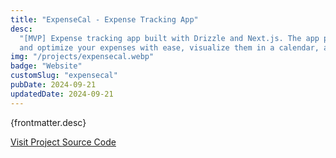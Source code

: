 ```yaml
---
title: "ExpenseCal - Expense Tracking App"
desc:
  "[MVP] Expense tracking app built with Drizzle and Next.js. The app provides many tools to help you track, analyze,
  and optimize your expenses with ease, visualize them in a calendar, and help you save money."
img: "/projects/expensecal.webp"
badge: "Website"
customSlug: "expensecal"
pubDate: 2024-09-21
updatedDate: 2024-09-21
---
```


{frontmatter.desc}

<div class="mt-6 flex gap-4 flex-col sm:flex-row items-start">
  <a href="https://expensecal.com" class="btn btn-gray btn-outline" target="_blank" rel="noopener noreferrer">
    Visit Project
  </a>
  <a
    href="https://github.com/itsjavi/expensecal"
    class="btn btn-gray btn-outline"
    target="_blank"
    rel="noopener noreferrer"
  >
    Source Code
  </a>
</div>
